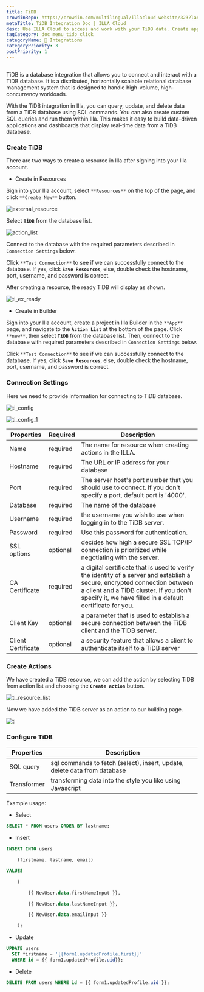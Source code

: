 ```yaml
---
title: TiDB
crowdinRepo: https://crowdin.com/multilingual/illacloud-website/323?languages=en&filter=basic&value=0
metaTitle: TiDB Integration Doc | ILLA Cloud
desc: Use ILLA Cloud to access and work with your TiDB data. Create apps that can query, manipulate, and display data. Follow this guide to get started.
tagCategory: doc_menu_tidb_click
categoryName: 🔨 Integrations
categoryPriority: 3
postPriority: 1
---
```


## <h2 hidden>What is TiDB?</h2>

TiDB is a database integration that allows you to connect and interact with a TiDB database. It is a distributed, horizontally scalable relational database management system that is designed to handle high-volume, high-concurrency workloads.

With the TiDB integration in Illa, you can query, update, and delete data from a TiDB database using SQL commands. You can also create custom SQL queries and run them within Illa. This makes it easy to build data-driven applications and dashboards that display real-time data from a TiDB database.

### Create TiDB

There are two ways to create a resource in Illa after signing into your Illa account.

-   Create in Resources

Sign into your Illa account, select `**Resources**` on the top of the page, and click `**Create New**` button.

![external_resource](https://cdn.illacloud.com/official-website/img/docs/external_resource.png)

Select **`TiDB`** from the database list.

![action_list](https://cdn.illacloud.com/official-website/img/docs/action_list.png)

Connect to the database with the required parameters described in `Connection Settings` below.

Click `**Test Connection**` to see if we can successfully connect to the database. If yes, click **`Save Resources`**, else, double check the hostname, port, username, and password is correct.

After creating a resource, the ready TiDB will display as shown.

![ti_ex_ready](https://cdn.illacloud.com/official-website/img/docs/ti_ex_ready.png)

-   Create in Builder

Sign into your Illa account, create a project in Illa Builder in the `**App**` page, and navigate to the **`Action List`** at the bottom of the page. Click `**new**`, then select **`TiDB`** from the database list. Then, connect to the database with required parameters described in `Connection Settings` below.

Click `**Test Connection**` to see if we can successfully connect to the database. If yes, click **`Save Resources`**, else, double check the hostname, port, username, and password is correct.

### Connection Settings

Here we need to provide information for connecting to TiDB database.

![ti_config](https://cdn.illacloud.com/official-website/img/docs/ti_config.png)

![ti_config_1](https://cdn.illacloud.com/official-website/img/docs/ti_config_1.png)

| Properties         | Required | Description                                                                                                                                                                                                                       |
| ------------------ | -------- | --------------------------------------------------------------------------------------------------------------------------------------------------------------------------------------------------------------------------------- |
| Name               | required | The name for resource when creating actions in the ILLA.                                                                                                                                                                          |
| Hostname           | required | The URL or IP address for your database                                                                                                                                                                                           |
| Port               | required | The server host's port number that you should use to connect. If you don't specify a port, default port is '4000'.                                                                                                                |
| Database           | required | The name of the database                                                                                                                                                                                                          |
| Username           | required | the username you wish to use when logging in to the TiDB server.                                                                                                                                                                  |
| Password           | required | Use this password for authentication.                                                                                                                                                                                             |
| SSL options        | optional | decides how high a secure SSL TCP/IP connection is prioritized while negotiating with the server.                                                                                                                                 |
| CA Certificate     | required | a digital certificate that is used to verify the identity of a server and establish a secure, encrypted connection between a client and a TiDB cluster. If you don't specify it, we have filled in a default certificate for you. |
| Client Key         | optional | a parameter that is used to establish a secure connection between the TiDB client and the TiDB server.                                                                                                                            |
| Client Certificate | optional | a security feature that allows a client to authenticate itself to a TiDB server                                                                                                                                                   |

### Create Actions

We have created a TiDB resource, we can add the action by selecting TiDB from action list and choosing the **`Create action`** button.

![ti_resource_list](https://cdn.illacloud.com/official-website/img/docs/ti_resource_list.png)

Now we have added the TiDB server as an action to our building page.

![ti](https://cdn.illacloud.com/official-website/img/docs/ti.png)

### Configure TiDB

| Properties  | Description                                                               |
| ----------- | ------------------------------------------------------------------------- |
| SQL query   | sql commands to fetch (select), insert, update, delete data from database |
| Transformer | transforming data into the style you like using Javascript                |

Example usage:

-   Select

```sql
SELECT * FROM users ORDER BY lastname;
```

-   Insert

```sql
INSERT INTO users

	(firstname, lastname, email)

VALUES

	(

		{{ NewUser.data.firstNameInput }},

		{{ NewUser.data.lastNameInput }},

		{{ NewUser.data.emailInput }}

	);
```

-   Update

```sql
UPDATE users
  SET firstname = '{{form1.updatedProfile.first}}'
  WHERE id = {{ form1.updatedProfile.uid}};
```

-   Delete

```sql
DELETE FROM users WHERE id = {{ form1.updatedProfile.uid }};
```
